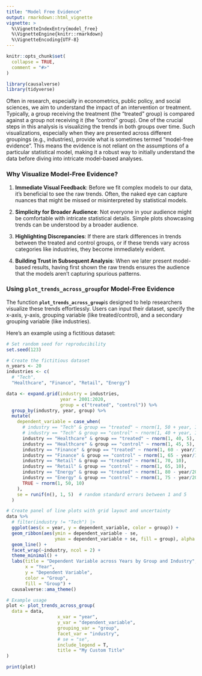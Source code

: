 ```yaml
---
title: "Model Free Evidence"
output: rmarkdown::html_vignette
vignette: >
  %\VignetteIndexEntry{model_free}
  %\VignetteEngine{knitr::rmarkdown}
  %\VignetteEncoding{UTF-8}
---
```


```r
knitr::opts_chunk$set(
  collapse = TRUE,
  comment = "#>"
)
```

```r
library(causalverse)
library(tidyverse)
```

Often in research, especially in econometrics, public policy, and social sciences, we aim to understand the impact of an intervention or treatment. Typically, a group receiving the treatment (the "treated" group) is compared against a group not receiving it (the "control" group). One of the crucial steps in this analysis is visualizing the trends in both groups over time. Such visualizations, especially when they are presented across different groupings (e.g., industries), provide what is sometimes termed "model-free evidence". This means the evidence is not reliant on the assumptions of a particular statistical model, making it a robust way to initially understand the data before diving into intricate model-based analyses.

### **Why Visualize Model-Free Evidence?**

1.  **Immediate Visual Feedback**: Before we fit complex models to our data, it's beneficial to see the raw trends. Often, the naked eye can capture nuances that might be missed or misinterpreted by statistical models.

2.  **Simplicity for Broader Audience**: Not everyone in your audience might be comfortable with intricate statistical details. Simple plots showcasing trends can be understood by a broader audience.

3.  **Highlighting Discrepancies**: If there are stark differences in trends between the treated and control groups, or if these trends vary across categories like industries, they become immediately evident.

4.  **Building Trust in Subsequent Analysis**: When we later present model-based results, having first shown the raw trends ensures the audience that the models aren't capturing spurious patterns.

### **Using `plot_trends_across_group`for Model-Free Evidence**

The function **`plot_trends_across_group`**is designed to help researchers visualize these trends effortlessly. Users can input their dataset, specify the x-axis, y-axis, grouping variable (like treated/control), and a secondary grouping variable (like industries).

Here's an example using a fictitious dataset:

```r
# Set random seed for reproducibility
set.seed(123)

# Create the fictitious dataset
n_years <- 20
industries <- c(
  # "Tech", 
  "Healthcare", "Finance", "Retail", "Energy")

data <- expand.grid(industry = industries,
                    year = 2001:2020,
                    group = c("treated", "control")) %>%
  group_by(industry, year, group) %>%
  mutate(
    dependent_variable = case_when(
      # industry == "Tech" & group == "treated" ~ rnorm(1, 50 + year, 10),
      # industry == "Tech" & group == "control" ~ rnorm(1, 40 + year, 10),
      industry == "Healthcare" & group == "treated" ~ rnorm(1, 40, 5),
      industry == "Healthcare" & group == "control" ~ rnorm(1, 45, 5),
      industry == "Finance" & group == "treated" ~ rnorm(1, 60 - year/10, 10),
      industry == "Finance" & group == "control" ~ rnorm(1, 65 - year/10, 10),
      industry == "Retail" & group == "treated" ~ rnorm(1, 70, 10),
      industry == "Retail" & group == "control" ~ rnorm(1, 65, 10),
      industry == "Energy" & group == "treated" ~ rnorm(1, 80 - year/20, 5),
      industry == "Energy" & group == "control" ~ rnorm(1, 75 - year/20, 5),
      TRUE ~ rnorm(1, 50, 10)
    ),
    se = runif(n(), 1, 5)  # random standard errors between 1 and 5
  )

# Create panel of line plots with grid layout and uncertainty
data %>%
  # filter(industry != "Tech") |> 
  ggplot(aes(x = year, y = dependent_variable, color = group)) +
  geom_ribbon(aes(ymin = dependent_variable - se, 
                  ymax = dependent_variable + se, fill = group), alpha = 0.3) +
  geom_line() +
  facet_wrap(~industry, ncol = 2) +
  theme_minimal() +
  labs(title = "Dependent Variable across Years by Group and Industry",
       x = "Year",
       y = "Dependent Variable",
       color = "Group", 
       fill = "Group") + 
  causalverse::ama_theme()

```

```r
# Example usage
plot <- plot_trends_across_group(
  data = data,
                   x_var = "year",
                   y_var = "dependent_variable",
                   grouping_var = "group",
                   facet_var = "industry",
                   # se = "se",
                   include_legend = T,
                   title = "My Custom Title"
)

print(plot)
```
